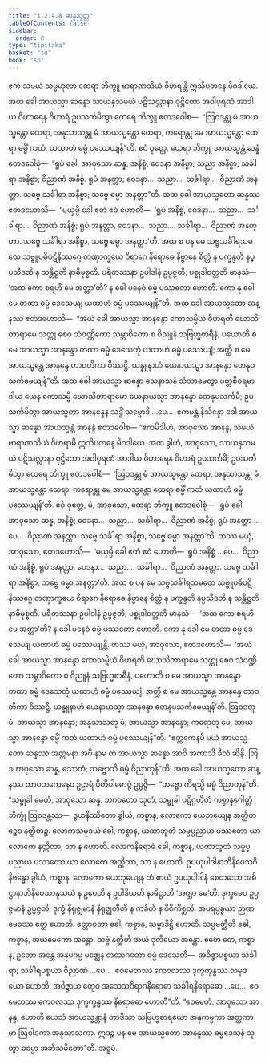 ```yaml
---
title: "1.2.4.8 ဆန္နသုတ္တ"
tableOfContents: false
sidebar:
  order: 8
type: "tipitaka"
basket: "su"
book: "sn"
---
```



<DynamicBreadcrumb />

<Division number="90" book="sn" e="ch" v="18" p="294">

<Paragraph number="559" book="sn">
ဧကံ သမယံ သမ္ဗဟုလာ ထေရာ ဘိက္ခူ ဗာရာဏသိယံ ဝိဟရန္တိ ဣသိပတနေ မိဂဒါယေ. အထ ခေါ အာယသ္မာ ဆန္နော သာယနှသမယံ ပဋိသလ္လာနာ ဝုဋ္ဌိတော အဝါပုရဏံ အာဒါယ ဝိဟာရေန ဝိဟာရံ ဥပသင်္ကမိတွာ ထေရေ ဘိက္ခူ ဧတဒဝေါစ—  “ဩဝဒန္တု မံ အာယသ္မန္တော ထေရာ, အနုသာသန္တု မံ အာယသ္မန္တော ထေရာ, ကရောန္တု မေ အာယသ္မန္တော ထေရာ ဓမ္မိံ ကထံ, ယထာဟံ ဓမ္မံ ပဿေယျန်”တိ.
</Paragraph>

<Paragraph number="560" book="sn">
ဧဝံ ဝုတ္တေ, ထေရာ ဘိက္ခူ အာယသ္မန္တံ ဆန္နံ ဧတဒဝေါစုံ—  “ရူပံ ခေါ, အာဝုသော ဆန္န, အနိစ္စံ; ဝေဒနာ အနိစ္စာ; သညာ အနိစ္စာ; သင်္ခါရာ အနိစ္စာ; ဝိညာဏံ အနိစ္စံ. ရူပံ အနတ္တာ; ဝေဒနာ…  သညာ…  သင်္ခါရာ…  ဝိညာဏံ အနတ္တာ. သဗ္ဗေ သင်္ခါရာ အနိစ္စာ; သဗ္ဗေ ဓမ္မာ အနတ္တာ”တိ.
</Paragraph>

<Paragraph number="561" book="sn">
အထ ခေါ အာယသ္မတော ဆန္နဿ ဧတဒဟောသိ—  “မယှမ္ပိ ခေါ ဧတံ ဧဝံ ဟောတိ—  ‘ရူပံ အနိစ္စံ, ဝေဒနာ…  သညာ…  သင်္ခါရာ…  ဝိညာဏံ အနိစ္စံ; ရူပံ အနတ္တာ, ဝေဒနာ…  သညာ…  သင်္ခါရာ…  ဝိညာဏံ အနတ္တာ. သဗ္ဗေ သင်္ခါရာ အနိစ္စာ, သဗ္ဗေ ဓမ္မာ အနတ္တာ’တိ. အထ စ ပန မေ သဗ္ဗသင်္ခါရသမထေ သဗ္ဗူပဓိပဋိနိဿဂ္ဂေ တဏှာက္ခယေ ဝိရာဂေ နိရောဓေ နိဗ္ဗာနေ စိတ္တံ န ပက္ခန္ဒတိ နပ္ပသီဒတိ န သန္တိဋ္ဌတိ နာဓိမုစ္စတိ. ပရိတဿနာ ဥပါဒါနံ ဥပ္ပဇ္ဇတိ; ပစ္စုဒါဝတ္တတိ မာနသံ—  ‘အထ ကော စရဟိ မေ အတ္တာ’တိ? န ခေါ ပနေဝံ ဓမ္မံ ပဿတော ဟောတိ. ကော နု ခေါ မေ တထာ ဓမ္မံ ဒေသေယျ ယထာဟံ ဓမ္မံ ပဿေယျန်”တိ.
</Paragraph>

<Paragraph number="562" book="sn">
အထ ခေါ အာယသ္မတော ဆန္နဿ ဧတဒဟောသိ—  “အယံ ခေါ အာယသ္မာ အာနန္ဒော ကောသမ္ဗိယံ ဝိဟရတိ ဃောသိတာရာမေ သတ္ထု စေဝ သံဝဏ္ဏိတော သမ္ဘာဝိတော စ ဝိညူနံ သဗြဟ္မစာရီနံ, ပဟောတိ စ မေ အာယသ္မာ အာနန္ဒော တထာ ဓမ္မံ ဒေသေတုံ ယထာဟံ ဓမ္မံ ပဿေယျံ; အတ္ထိ စ မေ အာယသ္မန္တေ အာနန္ဒေ တာဝတိကာ ဝိဿဋ္ဌိ. ယန္နူနာဟံ ယေနာယသ္မာ အာနန္ဒော တေနုပသင်္ကမေယျန်”တိ. အထ ခေါ အာယသ္မာ ဆန္နော သေနာသနံ သံသာမေတွာ ပတ္တစီဝရမာဒါယ ယေန ကောသမ္ဗီ ဃောသိတာရာမော ယေနာယသ္မာ အာနန္ဒော တေနုပသင်္ကမိ; ဥပသင်္ကမိတွာ အာယသ္မတာ အာနန္ဒေန သဒ္ဓိံ သမ္မောဒိ …ပေ…  ဧကမန္တံ နိသိန္နော ခေါ အာယသ္မာ ဆန္နော အာယသ္မန္တံ အာနန္ဒံ ဧတဒဝေါစ—
</Paragraph>

<Paragraph number="563" book="sn">
“ဧကမိဒါဟံ, အာဝုသော အာနန္ဒ, သမယံ ဗာရာဏသိယံ ဝိဟရာမိ ဣသိပတနေ မိဂဒါယေ. အထ ခွါဟံ, အာဝုသော, သာယနှသမယံ ပဋိသလ္လာနာ ဝုဋ္ဌိတော အဝါပုရဏံ အာဒါယ ဝိဟာရေန ဝိဟာရံ ဥပသင်္ကမိံ; ဥပသင်္ကမိတွာ ထေရေ ဘိက္ခူ ဧတဒဝေါစံ—  ‘ဩဝဒန္တု မံ အာယသ္မန္တော ထေရာ, အနုသာသန္တု မံ အာယသ္မန္တော ထေရာ, ကရောန္တု မေ အာယသ္မန္တော ထေရာ ဓမ္မိံ ကထံ ယထာဟံ ဓမ္မံ ပဿေယျန်’တိ. ဧဝံ ဝုတ္တေ, မံ, အာဝုသော, ထေရာ ဘိက္ခူ ဧတဒဝေါစုံ—  ‘ရူပံ ခေါ, အာဝုသော ဆန္န, အနိစ္စံ; ဝေဒနာ…  သညာ…  သင်္ခါရာ…  ဝိညာဏံ အနိစ္စံ; ရူပံ အနတ္တာ …ပေ…  ဝိညာဏံ အနတ္တာ. သဗ္ဗေ သင်္ခါရာ အနိစ္စာ, သဗ္ဗေ ဓမ္မာ အနတ္တာ’တိ.
</Paragraph>

<Paragraph number="564" book="sn">
တဿ မယှံ, အာဝုသော, ဧတဒဟောသိ—  ‘မယှမ္ပိ ခေါ ဧတံ ဧဝံ ဟောတိ—  ရူပံ အနိစ္စံ …ပေ…  ဝိညာဏံ အနိစ္စံ, ရူပံ အနတ္တာ, ဝေဒနာ…  သညာ…  သင်္ခါရာ…  ဝိညာဏံ အနတ္တာ. သဗ္ဗေ သင်္ခါရာ အနိစ္စာ, သဗ္ဗေ ဓမ္မာ အနတ္တာ’တိ. အထ စ ပန မေ သဗ္ဗသင်္ခါရသမထေ သဗ္ဗူပဓိပဋိနိဿဂ္ဂေ တဏှာက္ခယေ ဝိရာဂေ နိရောဓေ နိဗ္ဗာနေ စိတ္တံ န ပက္ခန္ဒတိ နပ္ပသီဒတိ န သန္တိဋ္ဌတိ နာဓိမုစ္စတိ. ပရိတဿနာ ဥပါဒါနံ ဥပ္ပဇ္ဇတိ; ပစ္စုဒါဝတ္တတိ မာနသံ—  ‘အထ ကော စရဟိ မေ အတ္တာ’တိ? န ခေါ ပနေဝံ ဓမ္မံ ပဿတော ဟောတိ. ကော နု ခေါ မေ တထာ ဓမ္မံ ဒေသေယျ ယထာဟံ ဓမ္မံ ပဿေယျန္တိ.
</Paragraph>

<Paragraph number="565" book="sn">
တဿ မယှံ, အာဝုသော, ဧတဒဟောသိ—  ‘အယံ ခေါ အာယသ္မာ အာနန္ဒော ကောသမ္ဗိယံ ဝိဟရတိ ဃောသိတာရာမေ သတ္ထု စေဝ သံဝဏ္ဏိတော သမ္ဘာဝိတော စ ဝိညူနံ သဗြဟ္မစာရီနံ, ပဟောတိ စ မေ အာယသ္မာ အာနန္ဒော တထာ ဓမ္မံ ဒေသေတုံ ယထာဟံ ဓမ္မံ ပဿေယျံ. အတ္ထိ စ မေ အာယသ္မန္တေ အာနန္ဒေ တာဝတိကာ ဝိဿဋ္ဌိ. ယန္နူနာဟံ ယေနာယသ္မာ အာနန္ဒော တေနုပသင်္ကမေယျန်’တိ. ဩဝဒတု မံ, အာယသ္မာ အာနန္ဒော; အနုသာသတု မံ, အာယသ္မာ အာနန္ဒော; ကရောတု မေ, အာယသ္မာ အာနန္ဒော ဓမ္မိံ ကထံ ယထာဟံ ဓမ္မံ ပဿေယျန်”တိ.
</Paragraph>

<Paragraph number="566" book="sn">
“ဧတ္တကေနပိ မယံ အာယသ္မတော ဆန္နဿ အတ္တမနာ အပိ နာမ တံ အာယသ္မာ ဆန္နော အာဝိ အကာသိ ခီလံ ဆိန္ဒိ. ဩဒဟာဝုသော ဆန္န, သောတံ; ဘဗ္ဗောသိ ဓမ္မံ ဝိညာတုန်”တိ. အထ ခေါ အာယသ္မတော ဆန္နဿ တာဝတကေနေဝ ဥဠာရံ ပီတိပါမောဇ္ဇံ ဥပ္ပဇ္ဇိ—  “ဘဗ္ဗော ကိရသ္မိ ဓမ္မံ ဝိညာတုန်”တိ.
</Paragraph>

<Paragraph number="567" book="sn">
“သမ္မုခါ မေတံ, အာဝုသော ဆန္န, ဘဂဝတော သုတံ, သမ္မုခါ ပဋိဂ္ဂဟိတံ ကစ္စာနဂေါတ္တံ ဘိက္ခုံ ဩဝဒန္တဿ—  ဒွယနိဿိတော ခွါယံ, ကစ္စာန, လောကော ယေဘုယျေန အတ္ထိတဉ္စေဝ နတ္ထိတဉ္စ. လောကသမုဒယံ ခေါ, ကစ္စာန, ယထာဘူတံ သမ္မပ္ပညာယ ပဿတော ယာ လောကေ နတ္ထိတာ, သာ န ဟောတိ. လောကနိရောဓံ ခေါ, ကစ္စာန, ယထာဘူတံ သမ္မပ္ပညာယ ပဿတော ယာ လောကေ အတ္ထိတာ, သာ န ဟောတိ. ဥပယုပါဒါနာဘိနိဝေသဝိနိဗန္ဓော ခွါယံ, ကစ္စာန, လောကော ယေဘုယျေန တံ စာယံ ဥပယုပါဒါနံ စေတသော အဓိဋ္ဌာနာဘိနိဝေသာနုသယံ န ဥပေတိ န ဥပါဒိယတိ နာဓိဋ္ဌာတိ ‘အတ္တာ မေ’တိ. ဒုက္ခမေဝ ဥပ္ပဇ္ဇမာနံ ဥပ္ပဇ္ဇတိ, ဒုက္ခံ နိရုဇ္ဈမာနံ နိရုဇ္ဈတီတိ န ကင်္ခတိ န ဝိစိကိစ္ဆတိ. အပရပ္ပစ္စယာ ဉာဏမေဝဿ ဧတ္ထ ဟောတိ. ဧတ္တာဝတာ ခေါ, ကစ္စာန, သမ္မာဒိဋ္ဌိ ဟောတိ. သဗ္ဗမတ္ထီတိ ခေါ, ကစ္စာန, အယမေကော အန္တော. သဗ္ဗံ နတ္ထီတိ အယံ ဒုတိယော အန္တော. ဧတေ တေ, ကစ္စာန, ဥဘော အန္တေ အနုပဂမ္မ မဇ္ဈေန တထာဂတော ဓမ္မံ ဒေသေတိ—  အဝိဇ္ဇာပစ္စယာ သင်္ခါရာ; သင်္ခါရပစ္စယာ ဝိညာဏံ …ပေ…  ဧဝမေတဿ ကေဝလဿ ဒုက္ခက္ခန္ဓဿ သမုဒယော ဟောတိ. အဝိဇ္ဇာယ တွေဝ အသေသဝိရာဂနိရောဓာ သင်္ခါရနိရောဓော …ပေ…  ဧဝမေတဿ ကေဝလဿ ဒုက္ခက္ခန္ဓဿ နိရောဓော ဟောတီ”တိ.
</Paragraph>

<Paragraph number="568" book="sn">
“ဧဝမေတံ, အာဝုသော အာနန္ဒ, ဟောတိ ယေသံ အာယသ္မန္တာနံ တာဒိသာ သဗြဟ္မစာရယော အနုကမ္ပကာ အတ္ထကာမာ ဩဝါဒကာ အနုသာသကာ. ဣဒဉ္စ ပန မေ အာယသ္မတော အာနန္ဒဿ ဓမ္မဒေသနံ သုတွာ ဓမ္မော အဘိသမိတော”တိ.

</Paragraph>
</Division>

<Paragraph number="569" type="center" book="sn">
အဋ္ဌမံ.
</Paragraph>